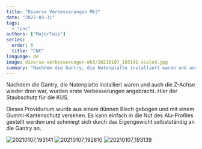 ```yaml
---
title: "Diverse Verbesserungen Mk3"
date: "2022-03-31"
tags: 
  - "cnc"
authors: ["MajorTwip"]
series:
  order: 6
  title: "CNC"
language: de
image: diverse-verbesserungen-mk3/20210107_193141-scaled.jpg
summary: "Nachdem die Gantry, die Nutenplatte installiert waren und auch die Z-Achse wieder dran war, wurden erste Verbesserungen angebracht. Hier der Staubschutz für die KUS."
---
```


Nachdem die Gantry, die Nutenplatte installiert waren und auch die Z-Achse wieder dran war, wurden erste Verbesserungen angebracht. Hier der Staubschutz für die KUS.

Dieses Providurium wurde aus einem dünnen Blech gebogen und mit einem Gummi-Kantenschutz versehen. Es kann einfach in die Nut des Alu-Profiles gestellt werden und schmiegt sich durch das Eigengewicht selbstständig an die Gantry an.

![](/static/images/blog/diverse-verbesserungen-mk3/20210107_193141-scaled.jpg "20210107_193141")
![](/static/images/blog/diverse-verbesserungen-mk3/20210107_192810-scaled.jpg "20210107_192810")
![](/static/images/blog/diverse-verbesserungen-mk3/20210107_193139-scaled.jpg "20210107_193139")
